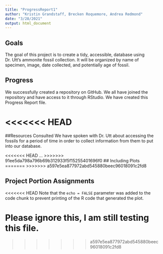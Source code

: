 ```yaml
---
title: "ProgressReport1"
author: "Kristin Grandstaff, Brecken Roquemore, Andrea Redmond"
date: "3/28/2021"
output: html_document
---
```



## Goals 

The goal of this project is to create a tidy, accessible, database using Dr. Utt's ammonite fossil collection. It will be organized by name of specimen, image, date collected, and potentially age of fossil.  

## Progress

We successfully created a repository on GitHub. We all have joined the repository and have access to it through RStudio. We have created this Progress Report file.

<<<<<<< HEAD
=======
##Resources Consulted
We have spoken with Dr. Utt about accessing the fossils for a period of time in order to collect information from them to put into our database.

<<<<<<< HEAD
...
>>>>>>> 91ee5da798a796b69b312933f5f15255401696f0
## Including Plots
=======
>>>>>>> a597e5ea877972abd545880beec96018091c2fd8

## Project Portion Assignments


<<<<<<< HEAD
Note that the `echo = FALSE` parameter was added to the code chunk to prevent printing of the R code that generated the plot.

Please ignore this, I am still testing this file.
=======
>>>>>>> a597e5ea877972abd545880beec96018091c2fd8
